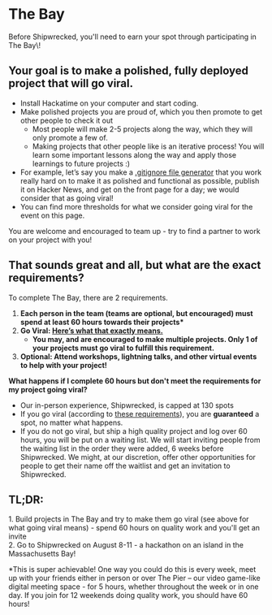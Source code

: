 # The Bay

<section id="callout"><p>Before Shipwrecked, you'll need to earn your spot through participating in The Bay\!</p></section>

## Your goal is to make a polished, fully deployed project that will go viral.

* Install Hackatime on your computer and start coding.  
* Make polished projects you are proud of, which you then promote to get other people to check it out  
  * Most people will make 2-5 projects along the way, which they will only promote a few of.  
  * Making projects that other people like is an iterative process\! You will learn some important lessons along the way and apply those learnings to future projects :)   
* For example, let’s say you make a [.gitignore file generator](https://github.com/zachlatta/gitignorer) that you work really hard on to make it as polished and functional as possible, publish it on Hacker News, and get on the front page for a day; we would consider that as going viral\!  
* You can find more thresholds for what we consider going viral for the event on this page.

You are welcome and encouraged to team up \- try to find a partner to work on your project with you\!

## That sounds great and all, but what are the exact requirements?

To complete The Bay, there are 2 requirements. 

1. **Each person in the team (teams are optional, but encouraged) must spend at least 60 hours towards their projects\***  
2. **Go Viral: [Here’s what that exactly means.](/info/go-viral)**
   * **You may, and are encouraged to make multiple projects. Only 1 of your projects must go viral to fulfill this requirement.**  
3. **Optional: Attend workshops, lightning talks, and other virtual events to help with your project\!** 

**What happens if I complete 60 hours but don't meet the requirements for my project going viral?** 

- Our in-person experience, Shipwrecked, is capped at 130 spots  
- If you go viral (according to [these requirements](/info/go-viral)), you are **guaranteed** a spot, no matter what happens.  
- If you do not go viral, but ship a high quality project and log over 60 hours, you will be put on a waiting list. We will start inviting people from the waiting list in the order they were added, 6 weeks before Shipwrecked. We might, at our discretion, offer other opportunities for people to get their name off the waitlist and get an invitation to Shipwrecked.

## TL;DR:

1\. Build projects in The Bay and try to make them go viral (see above for what going viral means) \- spend 60 hours on quality work and you'll get an invite  
2\. Go to Shipwrecked on August 8-11 \- a hackathon on an island in the Massachusetts Bay\!

\*This is super achievable\! One way you could do this is every week, meet up with your friends either in person or over The Pier – our video game-like digital meeting space \- for 5 hours, whether throughout the week or in one day. If you join for 12 weekends doing quality work, you should have 60 hours\!
